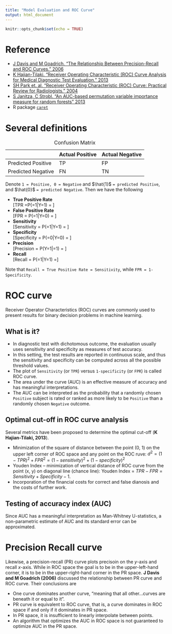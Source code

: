 ---
title: "Model Evaluation and ROC Curve"
output: html_document
---

```{r setup, include=FALSE}
knitr::opts_chunk$set(echo = TRUE)
```


# Reference

  + [J Davis and M Goadrich. "The Relationship Between Precision-Recall and ROC Curves." 2006](https://www.biostat.wisc.edu/~page/rocpr.pdf)
  + [K Hajian-Tilaki. "Receiver Operating Characteristic (ROC) Curve Analysis for Medical Diagnostic Test Evaluation." 2013](https://www.ncbi.nlm.nih.gov/pmc/articles/PMC3755824/)
  + [SH Park et. al. "Receiver Operating Characteristic (ROC) Curve: Practical Review for Radiologists." 2004](https://www.ncbi.nlm.nih.gov/pmc/articles/PMC2698108/)
  + [S Janitza, C Strobl. "An AUC-based permutation variable importance measure for random forests" 2013](https://bmcbioinformatics.biomedcentral.com/articles/10.1186/1471-2105-14-119)
  + R package [`caret`](http://topepo.github.io/caret/variable-importance.html)
   


# Several definitions


|     | Actual Positive| Actual Negative 
|-----|-----|------ 
|Predicted Positive|  TP | FP 
|Predicted Negative|  FN | TN 

Table: Confusion Matrix

Denote  `1 = Positive, 0 = Negative` and $\hat{1}$ `= predicted Positive`, and $\hat{0}$ `= predicted Negative`. Then we have the following

  + **True Positive Rate**   
  \[TPR =P(\hat{Y}=1|Y=1) = \frac{TP}{TP + FN}\]
  + **False Positive Rate**   
  \[FPR = P(\hat{Y}=1|Y=0) = \frac{FP}{FP + TN}\]
  + **Sensitivity**   
  \[Sensitivity = P(\hat{Y}=1|Y=1) = \frac{TP}{TP + FN}\]
  + **Specificity**   
  \[Specificity = P(\hat{Y}=0|Y=0)  = \frac{TN}{FP + TN}\]
  + **Precision**   
  \[Precision = P(Y=1|\hat{Y}=1) = \frac{TP}{TP + FP}\]
  + **Recall**   
  \[Recall = P(\hat{Y}=1|Y=1) =\frac{TP}{TP + FN}\]
   
Note that `Recall = True Positive Rate = Sensitivity`, while `FPR = 1-Specificity`.   
   
# ROC curve

Receiver Operator Characteristics (ROC) curves are commonly used to present results for binary decision problems in machine learning. 

## What is it?

 + In diagnostic test with dichotomous outcome, the evaluation usually uses sensitivity and specificity as measures of test accuracy. 
 + In this setting, the test results are reported in continuous scale, and thus the sensitivity and specificity can be computed across all the possible threshold values. 
 + The plot of `Sensitivity` (or `TPR`) versus `1-specificity` (or `FPR`) is called ROC curve.
 + The area under the curve (AUC) is an effective measure of accuracy and has meaningful interpretations.
 + The AUC can be interpreted as the probability that a randomly chosen `Positive` subject is rated or ranked as more likely to be `Positive` than a randomly chosen `Negative` outcome.
 
## Optimal cut-off in ROC curve analysis

Several metrics have been proposed to determine the optimal cut-off (**K Hajian-Tilaki, 2013**).

  + Minimization of the square of distance between the point (0, 1) on the upper left corner of ROC space and any point on the ROC ruve: $d^2 = (1-TPR)^2 + FPR^2 = (1-sensitivity)^2 + (1-specificity)^2$
  + Youden Index -- minimization of vertical distance of ROC curve from the point (x, y) on diagonal line (chance line): Youden Index =  $TPR - FPR = Sensitivity + Specificity - 1$.
  + Incorporation of the financial costs for correct and false dianosis and the costs of further work.
  
## Testing of accuracy index (AUC)  

Since AUC has a meaningful interpretation as Man-Whitney U-statistics, a non-parametric estimate of AUC and its standard error can be approximated. 

# Precision Recall curve

Likewise, a precision-recall (PR) curve plots precisoin on the $y$-axis and recall $x$-axis. While in ROC space the goal is to be in the upper-left-hand corner, it is to be in the upper-right-hand corner in the PR space. **J Davis and M Goadrich (2006)** discussed the relationship between PR curve and ROC curve. Their conclusions are

  + One curve dominates another curve, "meaning that all other...curves are beneath it or equal to it".
  + PR curve is equivalent to ROC curve, that is, a curve dominates in ROC space if and only if it dominates in PR space.
  + In PR space, it is insufficient to linearly interpolate between points.
  + An algorithm that optimizes the AUC in ROC space is not guaranteed to optimize AUC in the PR space.

